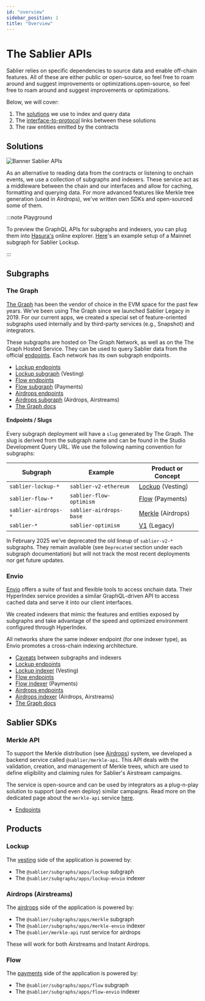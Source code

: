 ```yaml
---
id: "overview"
sidebar_position: 1
title: "Overview"
---
```



# The Sablier APIs

Sablier relies on specific dependencies to source data and enable off-chain features. All of these are either public or
open-source, so feel free to roam around and suggest improvements or optimizations.open-source, so feel free to roam
around and suggest improvements or optimizations.

Below, we will cover:

1. The [solutions](#solutions) we use to index and query data
2. The [interface-to-protocol](#products) links between these solutions
3. The raw entities emitted by the contracts

## Solutions

![Banner Sablier APIs](/banner/docs-banner-apis.webp)

As an alternative to reading data from the contracts or listening to onchain events, we use a collection of subgraphs
and indexers. These service act as a middleware between the chain and our interfaces and allow for caching, formatting
and querying data. For more advanced features like Merkle tree generation (used in Airdrops), we've written own SDKs and
open-sourced some of them.

:::note Playground

To preview the GraphQL APIs for subgraphs and indexers, you can plug them into
[Hasura's](https://cloud.hasura.io/public/graphiql) online explorer.
[Here](https://cloud.hasura.io/public/graphiql?endpoint=https://api.studio.thegraph.com/query/57079/sablier-v2/version/latest)'s
an example setup of a Mainnet subgraph for Sablier Lockup.

:::

## Subgraphs

### The Graph

[The Graph](https://thegraph.com/) has been the vendor of choice in the EVM space for the past few years. We've been
using The Graph since we launched Sablier Legacy in 2019. For our current apps, we created a special set of
feature-oriented subgraphs used internally and by third-party services (e.g., Snapshot) and integrators.

These subgraphs are hosted on The Graph Network, as well as on the The Graph Hosted Service. They can be used to query
Sablier data from the official [endpoints](/api/lockup/endpoints). Each network has its own subgraph endpoints.

- [Lockup endpoints](/api/lockup/endpoints)
- [Lockup subgraph](https://github.com/sablier-labs/subgraphs/apps/lockup) (Vesting)
- [Flow endpoints](/api/flow/endpoints)
- [Flow subgraph](https://github.com/sablier-labs/subgraphs/apps/flow) (Payments)
- [Airdrops endpoints](/api/airdrops/endpoints)
- [Airdrops subgraph](https://github.com/sablier-labs/subgraphs/apps/merkle) (Airdrops, Airstreams)
- [The Graph docs](https://thegraph.com/docs/en/quick-start/)

<LinkPreview
  href="https://github.com/sablier-labs/subgraphs"
  icon="github"
  subtitle="@sablier/subgraphs"
  title="Sablier Subgraphs on Github"
/>

#### Endpoints / Slugs

Every subgraph deployment will have a `slug` generated by The Graph. The slug is derived from the subgraph name and can
be found in the Studio Development Query URL. We use the following naming convention for subgraphs:

| Subgraph             | Example                 | Product or Concept                             |
| -------------------- | ----------------------- | ---------------------------------------------- |
| `sablier-lockup-*`   | `sablier-v2-ethereum`   | [Lockup](/concepts/lockup/overview) (Vesting)  |
| `sablier-flow-*`     | `sablier-flow-optimism` | [Flow](/concepts/flow/overview) (Payments)     |
| `sablier-airdrops-*` | `sablier-airdrops-base` | [Merkle](/concepts/merkle-airdrops) (Airdrops) |
| `sablier-*`          | `sablier-optimism`      | [V1](/api/legacy) (Legacy)                     |

In February 2025 we've deprecated the old lineup of `sablier-v2-*` subgraphs. They remain available (see `Deprecated`
section under each subgraph documentation) but will not track the most recent deployments nor get future updates.

### Envio

[Envio](https://envio.dev/) offers a suite of fast and flexible tools to access onchain data. Their HyperIndex service
provides a similar GraphQL-driven API to access cached data and serve it into our client interfaces.

We created indexers that mimic the features and entities exposed by subgraphs and take advantage of the speed and
optimized environment configured through HyperIndex.

All networks share the same indexer endpoint (for one indexer type), as Envio promotes a cross-chain indexing
architecture.

- [Caveats](/api/caveats) between subgraphs and indexers
- [Lockup endpoints](/api/lockup/endpoints)
- [Lockup indexer](https://github.com/sablier-labs/subgraphs/apps/lockup-envio) (Vesting)
- [Flow endpoints](/api/lockup/endpoints)
- [Flow indexer](https://github.com/sablier-labs/subgraphs/apps/flow-envio) (Payments)
- [Airdrops endpoints](/api/airdrops/endpoints)
- [Airdrops indexer](https://github.com/sablier-labs/subgraphs/apps/merkle-envio) (Airdrops, Airstreams)
- [The Graph docs](https://thegraph.com/docs/en/quick-start/)

<LinkPreview
  href="https://github.com/sablier-labs/subgraphs"
  icon="github"
  subtitle="@sablier/subgraphs"
  title="Sablier Indexers on Github"
/>

## Sablier SDKs

### Merkle API

To support the Merkle distribution (see [Airdrops](/apps/features/airdrops)) system, we developed a backend service
called `@sablier/merkle-api`. This API deals with the validation, creation, and management of Merkle trees, which are
used to define eligibility and claiming rules for Sablier's Airstream campaigns.

The service is open-source and can be used by integrators as a plug-n-play solution to support (and even deploy) similar
campaigns. Read more on the dedicated page about the `merkle-api` service [here](/api/airdrops/merkle-api/overview).

- [Endpoints](/api/airdrops/endpoints)

<LinkPreview
  href="https://github.com/sablier-labs/merkle-api"
  icon="github"
  subtitle="@sablier/merkle-api - Rust-based service for Merkle distributions"
  title="Sablier Merkle API on Github"
/>

## Products

### Lockup

The [vesting](/apps/features/vesting) side of the application is powered by:

- The `@sablier/subgraphs/apps/lockup` subgraph
- The `@sablier/subgraphs/apps/lockup-envio` indexer

### Airdrops (Airstreams)

The [airdrops](/apps/features/airdrops) side of the application is powered by:

- The `@sablier/subgraphs/apps/merkle` subgraph
- The `@sablier/subgraphs/apps/merkle-envio` indexer
- The `@sablier/merkle-api` rust service for airdrops

These will work for both Airstreams and Instant Airdrops.

### Flow

The [payments](/apps/features/payments) side of the application is powered by:

- The `@sablier/subgraphs/apps/flow` subgraph
- The `@sablier/subgraphs/apps/flow-envio` indexer
